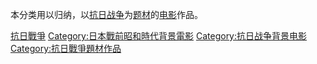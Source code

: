 本分类用以归纳，以[[中国抗日战争|抗日战争]]为[[题材|题材]]的[[电影|电影]]作品。

[[Category:第二次世界大戰電影|抗日戰爭]]
[[Category:日本戰前昭和時代背景電影|Category:日本戰前昭和時代背景電影]]
[[Category:抗日战争背景电影|Category:抗日战争背景电影]]
[[Category:抗日戰爭題材作品|Category:抗日戰爭題材作品]]